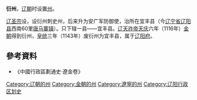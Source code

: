 '''衍州'''，[[辽朝|辽朝]]时设置[[州|州]]。

[[辽圣宗|辽圣宗]]设，设衍州刺史州，后来升为安广军防御使，治所在宜丰县（今[[辽宁省|辽宁省]][[辽阳县|辽阳县]]西南60里[[唐马寨镇|唐马寨镇]]）。只下辖一县——宜丰县。[[辽天祚帝|辽天祚帝]][[天庆_(辽朝)|天庆]]六年（1116年）[[金朝|金朝]]得到衍州，[[皇统|皇统]]三年（1143年）废衍州为宜丰县，属于[[辽阳府|辽阳府]]。
==參考資料==
*《中國行政區劃通史·遼金卷》
{{辽朝行政区划|nocat}}
{{辽朝行政区划小作品}}
[[Category:辽朝的州|Category:辽朝的州]] 
[[Category:金朝的州|Category:金朝的州]]
[[Category:遼寧的州|Category:遼寧的州]]
[[Category:辽阳行政区划史|Category:辽阳行政区划史]]